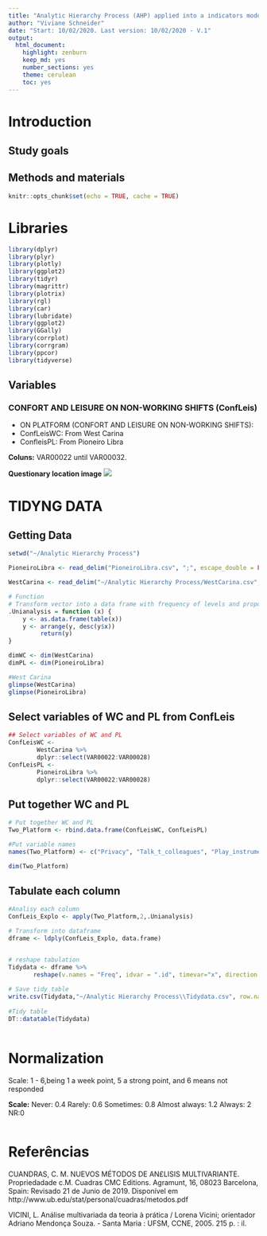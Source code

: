 ```yaml
---
title: "Analytic Hierarchy Process (AHP) applied into a indicators model of human factors resilience: the oil and gas industry case"
author: "Viviane Schneider"
date: "Start: 10/02/2020. Last version: 10/02/2020 - V.1"
output: 
  html_document: 
    highlight: zenburn
    keep_md: yes
    number_sections: yes
    theme: cerulean
    toc: yes
---
```



# Introduction

## Study goals

## Methods and materials


```r
knitr::opts_chunk$set(echo = TRUE, cache = TRUE)

```

# Libraries

```r

library(dplyr)
library(plyr)
library(plotly)
library(ggplot2)
library(tidyr)
library(magrittr)
library(plotrix)
library(rgl)
library(car)
library(lubridate)
library(ggplot2)
library(GGally)
library(corrplot)
library(corrgram)
library(ppcor)
library(tidyverse)

```

## Variables

### CONFORT AND LEISURE ON NON-WORKING SHIFTS (ConfLeis)

* ON PLATFORM (CONFORT AND LEISURE ON NON-WORKING SHIFTS):   
* ConfLeisWC: From West Carina
* ConfleisPL: From Pioneiro Libra

**Coluns:** VAR00022 until VAR00032.

**Questionary location image**
![](ConfLeis.JPG)

# TIDYNG DATA

## Getting Data

```r

setwd("~/Analytic Hierarchy Process")

PioneiroLibra <- read_delim("PioneiroLibra.csv", ";", escape_double = FALSE, trim_ws = TRUE)

WestCarina <- read_delim("~/Analytic Hierarchy Process/WestCarina.csv", ";", escape_double = FALSE, trim_ws = TRUE)

# Function
# Transform vector into a data frame with frequency of levels and proportion
.Unianalysis = function (x) {
    y <- as.data.frame(table(x))
    y <- arrange(y, desc(y$x))
         return(y)
}

dimWC <- dim(WestCarina)
dimPL <- dim(PioneiroLibra)

#West Carina
glimpse(WestCarina)
glimpse(PioneiroLibra)

```

## Select variables of WC and PL from ConfLeis 

```r

## Select variables of WC and PL
ConfLeisWC <-
        WestCarina %>% 
        dplyr::select(VAR00022:VAR00028)
ConfLeisPL <-
        PioneiroLibra %>% 
        dplyr::select(VAR00022:VAR00028)


```

## Put together WC and PL 

```r

# Put together WC and PL
Two_Platform <- rbind.data.frame(ConfLeisWC, ConfLeisPL)

#Put variable names
names(Two_Platform) <- c("Privacy", "Talk_t_colleagues", "Play_instrument",  "Read_book", "Watch_TV","Gim","O_activity")

dim(Two_Platform)

```

## Tabulate each column

```r

#Analisy each column
ConfLeis_Explo <- apply(Two_Platform,2,.Unianalysis)

# Transform into dataframe
dframe <- ldply(ConfLeis_Explo, data.frame)


# reshape tabulation
Tidydata <- dframe %>%
       reshape(v.names = "Freq", idvar = ".id", timevar="x", direction = "wide")
       
# Save tidy table
write.csv(Tidydata,"~/Analytic Hierarchy Process\\Tidydata.csv", row.names = FALSE)
       
#Tidy table
DT::datatable(Tidydata)
      

```

# Normalization

Scale: 1 - 6,being 1 a week point, 5 a strong point, and 6 means not responded

**Scale:** Never: 0.4 
           Rarely: 0.6 
           Sometimes: 0.8 
           Almost always: 1.2 
           Always: 2 
           NR:0

```r




```



# Referências

CUANDRAS, C. M. NUEVOS MÉTODOS DE AN£LISIS MULTIVARIANTE. Propriedadade c.M. Cuadras
CMC Editions. Agramunt, 16, 08023 Barcelona, Spain: Revisado 21 de Junio de 2019. Disponível em http://www.ub.edu/stat/personal/cuadras/metodos.pdf


VICINI, L. Análise multivariada da teoria à prática / Lorena Vicini; orientador Adriano Mendonça Souza. - Santa Maria : UFSM, CCNE, 2005. 215 p. : il. 
